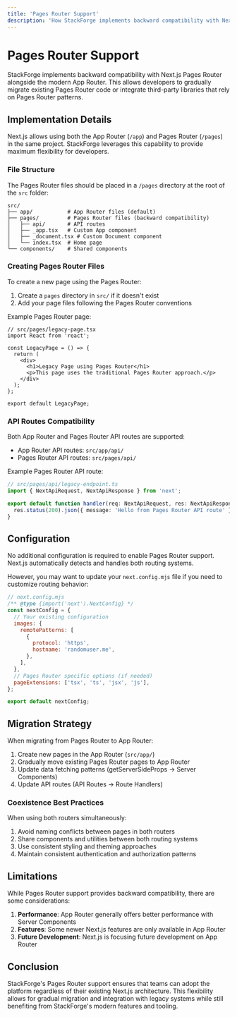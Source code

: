 ```yaml
---
title: 'Pages Router Support'
description: 'How StackForge implements backward compatibility with Next.js Pages Router'
---
```


# Pages Router Support

StackForge implements backward compatibility with Next.js Pages Router alongside the modern App Router. This allows developers to gradually migrate existing Pages Router code or integrate third-party libraries that rely on Pages Router patterns.

## Implementation Details

Next.js allows using both the App Router (`/app`) and Pages Router (`/pages`) in the same project. StackForge leverages this capability to provide maximum flexibility for developers.

### File Structure

The Pages Router files should be placed in a `/pages` directory at the root of the `src` folder:

```
src/
├── app/           # App Router files (default)
├── pages/         # Pages Router files (backward compatibility)
│   ├── api/       # API routes
│   ├── _app.tsx   # Custom App component
│   ├── _document.tsx # Custom Document component
│   └── index.tsx  # Home page
└── components/    # Shared components
```

### Creating Pages Router Files

To create a new page using the Pages Router:

1. Create a `pages` directory in `src/` if it doesn't exist
2. Add your page files following the Pages Router conventions

Example Pages Router page:

```tsx
// src/pages/legacy-page.tsx
import React from 'react';

const LegacyPage = () => {
  return (
    <div>
      <h1>Legacy Page using Pages Router</h1>
      <p>This page uses the traditional Pages Router approach.</p>
    </div>
  );
};

export default LegacyPage;
```

### API Routes Compatibility

Both App Router and Pages Router API routes are supported:

- App Router API routes: `src/app/api/`
- Pages Router API routes: `src/pages/api/`

Example Pages Router API route:

```ts
// src/pages/api/legacy-endpoint.ts
import { NextApiRequest, NextApiResponse } from 'next';

export default function handler(req: NextApiRequest, res: NextApiResponse) {
  res.status(200).json({ message: 'Hello from Pages Router API route' });
}
```

## Configuration

No additional configuration is required to enable Pages Router support. Next.js automatically detects and handles both routing systems.

However, you may want to update your `next.config.mjs` file if you need to customize routing behavior:

```js
// next.config.mjs
/** @type {import('next').NextConfig} */
const nextConfig = {
  // Your existing configuration
  images: {
    remotePatterns: [
      {
        protocol: 'https',
        hostname: 'randomuser.me',
      },
    ],
  },
  // Pages Router specific options (if needed)
  pageExtensions: ['tsx', 'ts', 'jsx', 'js'],
};

export default nextConfig;
```

## Migration Strategy

When migrating from Pages Router to App Router:

1. Create new pages in the App Router (`src/app/`)
2. Gradually move existing Pages Router pages to App Router
3. Update data fetching patterns (getServerSideProps → Server Components)
4. Update API routes (API Routes → Route Handlers)

### Coexistence Best Practices

When using both routers simultaneously:

1. Avoid naming conflicts between pages in both routers
2. Share components and utilities between both routing systems
3. Use consistent styling and theming approaches
4. Maintain consistent authentication and authorization patterns

## Limitations

While Pages Router support provides backward compatibility, there are some considerations:

1. **Performance**: App Router generally offers better performance with Server Components
2. **Features**: Some newer Next.js features are only available in App Router
3. **Future Development**: Next.js is focusing future development on App Router

## Conclusion

StackForge's Pages Router support ensures that teams can adopt the platform regardless of their existing Next.js architecture. This flexibility allows for gradual migration and integration with legacy systems while still benefiting from StackForge's modern features and tooling.